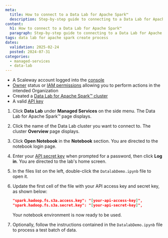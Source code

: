 ```yaml
---
meta:
  title: How to connect to a Data Lab for Apache Spark™
  description: Step-by-step guide to connecting to a Data Lab for Apache Spark™ with the Scaleway console.
content:
  h1: How to connect to a Data Lab for Apache Spark™
  paragraph: Step-by-step guide to connecting to a Data Lab for Apache Spark™ with the Scaleway console.
tags: data lab for apache spark create process
dates:
  validation: 2025-02-24
  posted: 2024-07-31
categories:
  - managed-services
  - data-lab
---
```


<Macro id="requirements" />

- A Scaleway account logged into the [console](https://console.scaleway.com)
- [Owner](/iam/concepts/#owner) status or [IAM permissions](/iam/concepts/#permission) allowing you to perform actions in the intended Organization
- Created a [Data Lab for Apache Spark™ cluster](/data-lab/how-to/create-data-lab/)
- A valid [API key](/iam/how-to/create-api-keys/)

1. Click **Data Lab** under **Managed Services** on the side menu. The Data Lab for Apache Spark™ page displays.

2. Click the name of the Data Lab cluster you want to connect to. The cluster **Overview** page displays.

3. Click **Open Notebook** in the **Notebook** section. You are directed to the notebook login page.

4. Enter your [API secret key](/iam/concepts/#api-key) when prompted for a password, then click **Log in**. You are directed to the lab's home screen.

5. In the files list on the left, double-click the `DatalabDemo.ipynb` file to open it.

6. Update the first cell of the file with your API access key and secret key, as shown below:

    ```json
    "spark.hadoop.fs.s3a.access.key": "[your-api-access-key]",
    "spark.hadoop.fs.s3a.secret.key": "[your-api-secret-key]",
    ```

    Your notebook environment is now ready to be used.

7. Optionally, follow the instructions contained in the `DatalabDemo.ipynb` file to process a test batch of data.